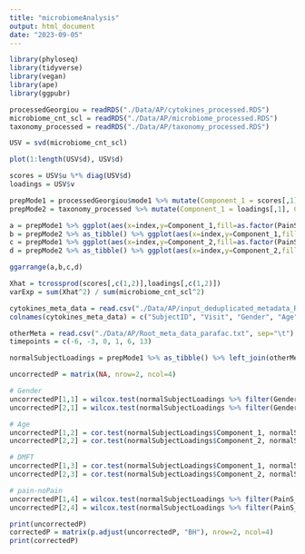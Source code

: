 ```yaml
---
title: "microbiomeAnalysis"
output: html_document
date: "2023-09-05"
---
```


```r
library(phyloseq)
library(tidyverse)
library(vegan)
library(ape)
library(ggpubr)
```

```r
processedGeorgiou = readRDS("./Data/AP/cytokines_processed.RDS")
microbiome_cnt_scl = readRDS("./Data/AP/microbiome_processed.RDS")
taxonomy_processed = readRDS("./Data/AP/taxonomy_processed.RDS")
```

```r
USV = svd(microbiome_cnt_scl)
```

```r
plot(1:length(USV$d), USV$d)
```

```r
scores = USV$u %*% diag(USV$d)
loadings = USV$v

prepMode1 = processedGeorgiou$mode1 %>% mutate(Component_1 = scores[,1], Component_2 = scores[,2]) %>% arrange(PainS_NopainA, SubjectID) %>% mutate(index=1:nrow(.))
prepMode2 = taxonomy_processed %>% mutate(Component_1 = loadings[,1], Component_2 = loadings[,2]) %>% arrange(V2, V8) %>% mutate(index=1:nrow(.))

a = prepMode1 %>% ggplot(aes(x=index,y=Component_1,fill=as.factor(PainS_NopainA))) + geom_bar(stat="identity")
b = prepMode2 %>% as_tibble() %>% ggplot(aes(x=index,y=Component_1,fill=as.factor(V2))) + geom_bar(stat="identity")
c = prepMode1 %>% ggplot(aes(x=index,y=Component_2,fill=as.factor(PainS_NopainA))) + geom_bar(stat="identity")
d = prepMode2 %>% as_tibble() %>% ggplot(aes(x=index,y=Component_2,fill=as.factor(V2))) + geom_bar(stat="identity")

ggarrange(a,b,c,d)

Xhat = tcrossprod(scores[,c(1,2)],loadings[,c(1,2)])
varExp = sum(Xhat^2) / sum(microbiome_cnt_scl^2)
```

```r
cytokines_meta_data = read.csv("./Data/AP/input_deduplicated_metadata_RvdP.csv", sep=" ", header=FALSE) %>% as_tibble()
colnames(cytokines_meta_data) = c("SubjectID", "Visit", "Gender", "Age", "Pain_noPain", "case_control")

otherMeta = read.csv("./Data/AP/Root_meta_data_parafac.txt", sep="\t") %>% as_tibble() %>% select(-Gender)
timepoints = c(-6, -3, 0, 1, 6, 13)

normalSubjectLoadings = prepMode1 %>% as_tibble() %>% left_join(otherMeta, by="SubjectID")

uncorrectedP = matrix(NA, nrow=2, ncol=4)

# Gender
uncorrectedP[1,1] = wilcox.test(normalSubjectLoadings %>% filter(Gender=="M") %>% select(Component_1) %>% pull(), normalSubjectLoadings %>% filter(Gender=="F") %>% select(Component_1) %>% pull())$p.value
uncorrectedP[2,1] = wilcox.test(normalSubjectLoadings %>% filter(Gender=="M") %>% select(Component_2) %>% pull(), normalSubjectLoadings %>% filter(Gender=="F") %>% select(Component_2) %>% pull())$p.value

# Age
uncorrectedP[1,2] = cor.test(normalSubjectLoadings$Component_1, normalSubjectLoadings$Age.x)$p.value
uncorrectedP[2,2] = cor.test(normalSubjectLoadings$Component_2, normalSubjectLoadings$Age.x)$p.value

# DMFT
uncorrectedP[1,3] = cor.test(normalSubjectLoadings$Component_1, normalSubjectLoadings$DMFT)$p.value
uncorrectedP[2,3] = cor.test(normalSubjectLoadings$Component_2, normalSubjectLoadings$DMFT)$p.value

# pain-noPain
uncorrectedP[1,4] = wilcox.test(normalSubjectLoadings %>% filter(PainS_NopainA.x=="S") %>% select(Component_1) %>% pull(), normalSubjectLoadings %>% filter(PainS_NopainA.x=="A") %>% select(Component_1) %>% pull())$p.value
uncorrectedP[2,4] = wilcox.test(normalSubjectLoadings %>% filter(PainS_NopainA.x=="S") %>% select(Component_2) %>% pull(), normalSubjectLoadings %>% filter(PainS_NopainA.x=="A") %>% select(Component_2) %>% pull())$p.value

print(uncorrectedP)
correctedP = matrix(p.adjust(uncorrectedP, "BH"), nrow=2, ncol=4)
print(correctedP)
```
